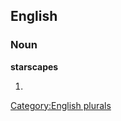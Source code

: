 
==English==

===Noun===
'''starscapes'''

# {{plural of|[[starscape]]}}

[[Category:English plurals]]